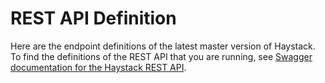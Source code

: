# REST API Definition

Here are the endpoint definitions of the latest master version of Haystack.
To find the definitions of the REST API that you are running,
see [Swagger documentation for the Haystack REST API](/components/rest-api#swagger-documentation-for-the-haystack-rest-api).

<div>
    <Swagger />
</div>